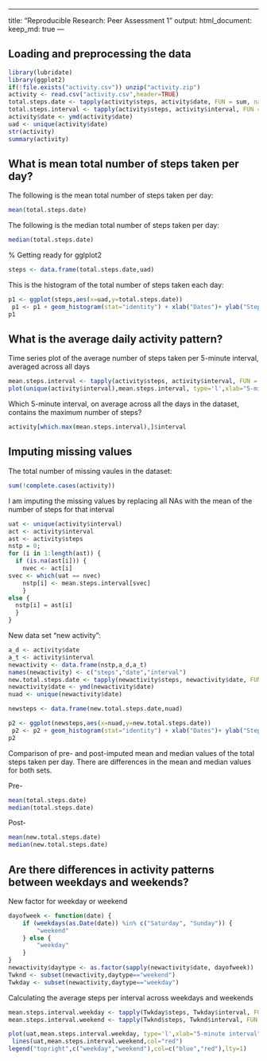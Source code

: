 
---

title: "Reproducible Research: Peer Assessment 1"
output: 
  html_document:
    keep_md: true
---


## Loading and preprocessing the data

```r
library(lubridate)
library(ggplot2)
if(!file.exists("activity.csv")) unzip("activity.zip")
activity <- read.csv("activity.csv",header=TRUE)
total.steps.date <- tapply(activity$steps, activity$date, FUN = sum, na.rm = TRUE)
total.steps.interval <- tapply(activity$steps, activity$interval, FUN = sum, na.rm = TRUE)
activity$date <- ymd(activity$date)
uad <- unique(activity$date)
str(activity)
summary(activity)
```


## What is mean total number of steps taken per day?

The following is the mean total number of steps taken per day:
```r
mean(total.steps.date)
```
The following is the median total number of steps taken per day:
```r
median(total.steps.date)
```
% Getting ready for gglplot2
```r
steps <- data.frame(total.steps.date,uad)
```
This is the histogram of the total number of steps taken each day:
```r
p1 <- ggplot(steps,aes(x=uad,y=total.steps.date))
 p1 <- p1 + geom_histogram(stat="identity") + xlab("Dates")+ ylab("Steps")+ labs(title= "Total numbers of Steps per day")
p1
```

## What is the average daily activity pattern?

Time series plot of the average number of steps taken per 5-minute interval, averaged across all days
```r
mean.steps.interval <- tapply(activity$steps, activity$interval, FUN = mean, na.rm = TRUE)
plot(unique(activity$interval),mean.steps.interval, type='l',xlab="5-minute interval",ylab="Average number of steps across all days per interval")
```

Which 5-minute interval, on average across all the days in the dataset, contains the maximum number of steps?

```r
activity[which.max(mean.steps.interval),]$interval
```

## Imputing missing values

The total number of missing vaules in the dataset:
```r
sum(!complete.cases(activity))
```

I am imputing the missing values by replacing all NAs with the mean of the number of steps for that interval
```r
uat <- unique(activity$interval)
act <- activity$interval
ast <- activity$steps
nstp = 0;
for (i in 1:length(ast)) {
  if (is.na(ast[i])) {
    nvec <- act[i]
svec <- which(uat == nvec)
    nstp[i] <- mean.steps.interval[svec]
    }
else {
  nstp[i] = ast[i]
  }
}
```
New data set "new activity":
```r
a_d <- activity$date
a_t <- activity$interval
newactivity <- data.frame(nstp,a_d,a_t)
names(newactivity) <- c("steps","date","interval")
new.total.steps.date <- tapply(newactivity$steps, newactivity$date, FUN = sum, na.rm = TRUE)
newactivity$date <- ymd(newactivity$date)
nuad <- unique(newactivity$date)

newsteps <- data.frame(new.total.steps.date,nuad)

p2 <- ggplot(newsteps,aes(x=nuad,y=new.total.steps.date))
 p2 <- p2 + geom_histogram(stat="identity") + xlab("Dates")+ ylab("Steps")+ labs(title= "Imputed total numbers of Steps per day")
p2

```

Comparison of pre- and post-imputed mean and median values of the total steps taken per day.
There are differences in the mean and median values for both sets.

Pre-
```r
mean(total.steps.date)
median(total.steps.date)
```

Post-
```r
mean(new.total.steps.date)
median(new.total.steps.date)
```

## Are there differences in activity patterns between weekdays and weekends?

New factor for weekday or weekend
```r
dayofweek <- function(date) {
    if (weekdays(as.Date(date)) %in% c("Saturday", "Sunday")) {
        "weekend"
    } else {
        "weekday"
    }
}
newactivity$daytype <- as.factor(sapply(newactivity$date, dayofweek))
Twknd <- subset(newactivity,daytype=="weekend")
Twkday <- subset(newactivity,daytype=="weekday")
```
Calculating the average steps per interval across weekdays and weekends
```r
mean.steps.interval.weekday <- tapply(Twkday$steps, Twkday$interval, FUN = mean, na.rm = TRUE)
mean.steps.interval.weekend <- tapply(Twknd$steps, Twknd$interval, FUN = mean, na.rm = TRUE)

plot(uat,mean.steps.interval.weekday, type='l',xlab="5-minute interval",ylab="Average number of steps across all days per interval",col="blue")
 lines(uat,mean.steps.interval.weekend,col="red")
legend("topright",c("weekday","weekend"),col=c("blue","red"),lty=1)     
```

